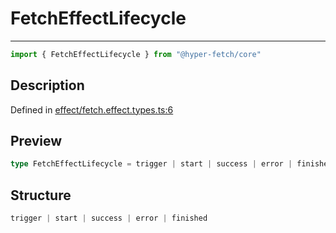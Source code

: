 

# FetchEffectLifecycle

<div class="api-docs__separator" data-reactroot="">

---

</div><div class="api-docs__import" data-reactroot="">

```ts
import { FetchEffectLifecycle } from "@hyper-fetch/core"
```

</div><div class="api-docs__section">

## Description

</div><div class="api-docs__description"><span class="api-docs__do-not-parse">



</span></div><p class="api-docs__definition">

Defined in [effect/fetch.effect.types.ts:6](https://github.com/BetterTyped/hyper-fetch/blob/993719ed/packages/core/src/effect/fetch.effect.types.ts#L6)

</p><div class="api-docs__section">

## Preview

</div><div class="api-docs__preview type single">

```ts
type FetchEffectLifecycle = trigger | start | success | error | finished;
```

</div><div class="api-docs__section">

## Structure

</div><div class="api-docs__returns">

```ts
trigger | start | success | error | finished
```

</div>